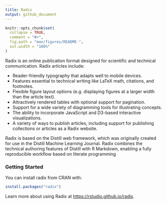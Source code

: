 ```yaml
---
title: Radix
output: github_document
---
```


<!-- README.md is generated from README.Rmd. Please edit that file -->

```r
knitr::opts_chunk$set(
  collapse = TRUE,
  comment = "#>",
  fig.path = "man/figures/README-",
  out.width = "100%"
)
```

Radix is an online publication format designed for scientific and technical communication. Radix articles include:

- Reader-friendly typography that adapts well to mobile devices.
- Features essential to technical writing like LaTeX math, citations, and footnotes.
- Flexible figure layout options (e.g. displaying figures at a larger width than the article text).
- Attractively rendered tables with optional support for pagination.
- Support for a wide variety of diagramming tools for illustrating concepts.
- The ability to incorporate JavaScript and D3-based interactive visualizations.
- A variety of ways to publish articles, including support for publishing collections or articles as a Radix website.

Radix is based on the Distill web framework, which was originally created for use in the Distill Machine Learning Journal. Radix combines the technical authoring features of Distill with R Markdown, enabling a fully reproducible workflow based on literate programming

### Getting Started

You can install radix from CRAN with:

``` r
install.packages("radix")
```

Learn more about using Radix at <https://rstudio.github.io/radix>.





